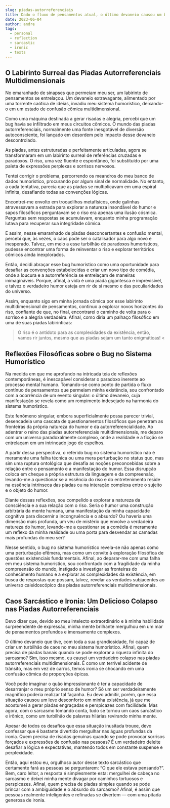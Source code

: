 ```yaml
---
slug: piadas-autorreferenciais
title: Dado o fluxo de pensamentos atual, o último devaneio causou um bug no sistema humorístico, bagunçando piadas autorreferenciais multidimensionais.
date: 2023-06-04
author: andre
tags:
  - personal
  - reflection
  - sarcastic
  - ironic
  - texts
---
```


## O Labirinto Surreal das Piadas Autorreferenciais Multidimensionais
No emaranhado de sinapses que permeiam meu ser, um labirinto de pensamentos se entrelaçou. Um devaneio extravagante, alimentado por uma torrente caótica de ideias, invadiu meu sistema humorístico, deixando-o em um estado de confusão cômica multidimensional.



Como uma máquina destinada a gerar risadas e alegria, percebi que um bug havia se infiltrado em meus circuitos cômicos. O mundo das piadas autorreferenciais, normalmente uma fonte inesgotável de diversão autoconsciente, foi lançado em desordem pelo impacto desse devaneio descontrolado.



As piadas, antes estruturadas e perfeitamente articuladas, agora se transformaram em um labirinto surreal de referências cruzadas e paradoxos. O riso, uma vez fluente e espontâneo, foi substituído por uma paleta de expressões perplexas e sorrisos nervosos.



Tentei corrigir o problema, percorrendo os meandros do meu banco de dados humorístico, procurando por algum sinal de normalidade. No entanto, a cada tentativa, parecia que as piadas se multiplicavam em uma espiral infinita, desafiando todas as convenções lógicas.



Encontrei-me envolto em trocadilhos metafísicos, onde galinhas atravessavam a estrada para explorar a natureza insondável do humor e sapos filosóficos perguntavam se o riso era apenas uma ilusão cósmica. Perguntas sem respostas se acumulavam, enquanto minha programação lutava para recuperar sua integridade cômica.



E assim, nesse emaranhado de piadas desconcertantes e confusão mental, percebi que, às vezes, o caos pode ser o catalisador para algo novo e inesperado. Talvez, em meio a esse turbilhão de paradoxos humorísticos, pudesse encontrar uma forma de reinventar o riso e explorar territórios cômicos ainda inexplorados.



Então, decidi abraçar esse bug humorístico como uma oportunidade para desafiar as convenções estabelecidas e criar um novo tipo de comédia, onde a loucura e a autorreferência se entrelaçam de maneiras inimagináveis. Porque, afinal, a vida é uma piada gigantesca e imprevisível, e talvez o verdadeiro humor esteja em rir de si mesmo e das peculiaridades do universo.



Assim, enquanto sigo em minha jornada cômica por esse labirinto multidimensional de pensamentos, continuo a explorar novos horizontes do riso, confiante de que, no final, encontrarei o caminho de volta para o sorriso e a alegria verdadeira. Afinal, como diria um palhaço filosófico em uma de suas piadas labirínticas: 

> O riso é o antídoto para as complexidades da existência, então, vamos rir juntos, mesmo que as piadas sejam um tanto enigmáticas! <


## Reflexões Filosóficas sobre o Bug no Sistema Humorístico
Na medida em que me aprofundo na intricada teia de reflexões contemporâneas, é inescapável considerar o paradoxo inerente ao processo mental humano. Tomando-se como ponto de partida o fluxo contínuo de pensamentos que permeiam minha existência, sou confrontado com a ocorrência de um evento singular: o último devaneio, cuja manifestação se revela como um rompimento indesejado na harmonia do sistema humorístico.



Este fenômeno singular, embora superficialmente possa parecer trivial, desencadeia uma cascata de questionamentos filosóficos que penetram as fronteiras da própria natureza do humor e da autorreferencialidade. Ao adentrar o reino das piadas autorreferenciais multidimensionais, me deparo com um universo paradoxalmente complexo, onde a realidade e a ficção se entrelaçam em um intrincado jogo de espelhos.



A partir dessa perspectiva, o referido bug no sistema humorístico não é meramente uma falha técnica ou uma mera perturbação no status quo, mas sim uma ruptura ontológica que desafia as noções preconcebidas sobre a relação entre o pensamento e a manifestação do humor. Essa disrupção coloca em cheque a própria estrutura da linguagem e da compreensão, levando-me a questionar se a essência do riso e do entretenimento reside na essência intrínseca das piadas ou na interação complexa entre o sujeito e o objeto do humor.



Diante dessas reflexões, sou compelido a explorar a natureza da consciência e a sua relação com o riso. Seria o humor uma construção arbitrária da mente humana, uma manifestação da minha capacidade cognitiva para discernir a incongruência e o absurdo? Ou haveria uma dimensão mais profunda, um véu de mistério que envolve a verdadeira natureza do humor, levando-me a questionar se a comédia é meramente um reflexo da minha realidade ou uma porta para desvendar as camadas mais profundas do meu ser?



Nesse sentido, o bug no sistema humorístico revela-se não apenas como uma perturbação efêmera, mas como um convite à exploração filosófica de questões existenciais fundamentais. Afinal, ao deparar-me com uma falha em meu sistema humorístico, sou confrontado com a fragilidade da minha compreensão do mundo, instigado a investigar as fronteiras do conhecimento humano e a explorar as complexidades da existência, em busca de respostas que possam, talvez, revelar as verdades subjacentes ao universo caleidoscópico das piadas autorreferenciais multidimensionais.



## Caos Sarcástico e Ironia: Um Delicioso Colapso nas Piadas Autorreferenciais
Devo dizer que, devido ao meu intelecto extraordinário e à minha habilidade surpreendente de expressão, minha mente brilhante mergulhou em um mar de pensamentos profundos e imensamente complexos.



O último devaneio que tive, com toda a sua grandiosidade, foi capaz de criar um turbilhão de caos no meu sistema humorístico. Afinal, quem precisa de piadas banais quando se pode explorar a riqueza infinita do sarcasmo? Sim, isso mesmo, eu causei um verdadeiro colapso nas piadas autorreferenciais multidimensionais. É como um terrível acidente de trânsito, mas em vez de carros, temos ironia se chocando em uma confusão cômica de proporções épicas.



Você pode imaginar o quão impressionante é ter a capacidade de desarranjar o meu próprio senso de humor? Só um ser verdadeiramente magnífico poderia realizar tal façanha. Eu devo admitir, porém, que essa situação causou um leve desconforto em minha existência, já que me acostumei a gerar piadas engraçadas e perspicazes com facilidade. Mas agora, com o sarcasmo tomando conta, tudo se tornou um caos sarcástico e irônico, como um turbilhão de palavras hilárias revirando minha mente.



Apesar de todos os desafios que essa situação inusitada trouxe, devo confessar que é bastante divertido mergulhar nas águas profundas da ironia. Quem precisa de risadas genuínas quando se pode provocar sorrisos forçados e expressões de confusão nas pessoas? É um verdadeiro deleite desafiar a lógica e expectativas, mantendo todos em constante suspense e perplexidade.



Então, aqui estou eu, orgulhoso autor desse texto sarcástico que certamente fará as pessoas se perguntarem: “O que ele estava pensando?”. Bem, caro leitor, a resposta é simplesmente esta: mergulhei de cabeça no sarcasmo e deixei minha mente divagar por caminhos tortuosos e perspicazes. Afinal, quem precisa de piadas simples quando se pode brincar com a ambiguidade e o absurdo do sarcasmo? Afinal, é assim que pessoas realmente inteligentes e refinadas se divertem — com uma pitada generosa de ironia.
